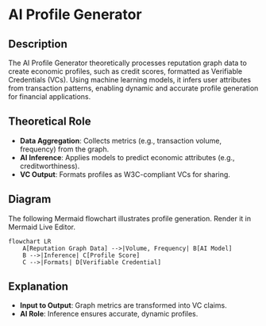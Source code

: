
# AI Profile Generator

## Description

The AI Profile Generator theoretically processes reputation graph data to create economic profiles, such as credit scores, formatted as Verifiable Credentials (VCs). Using machine learning models, it infers user attributes from transaction patterns, enabling dynamic and accurate profile generation for financial applications.

## Theoretical Role

- **Data Aggregation**: Collects metrics (e.g., transaction volume, frequency) from the graph.
- **AI Inference**: Applies models to predict economic attributes (e.g., creditworthiness).
- **VC Output**: Formats profiles as W3C-compliant VCs for sharing.

## Diagram

The following Mermaid flowchart illustrates profile generation. Render it in Mermaid Live Editor.

```mermaid
flowchart LR
    A[Reputation Graph Data] -->|Volume, Frequency| B[AI Model]
    B -->|Inference| C[Profile Score]
    C -->|Formats| D[Verifiable Credential]
```

## Explanation

- **Input to Output**: Graph metrics are transformed into VC claims.
- **AI Role**: Inference ensures accurate, dynamic profiles.